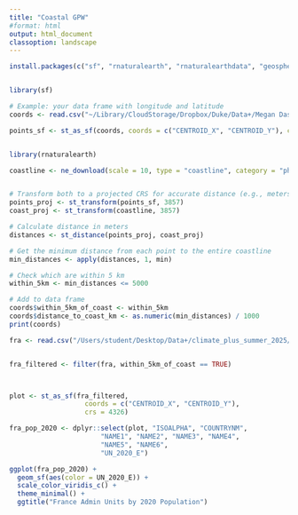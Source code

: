 ```yaml
---
title: "Coastal GPW"
#format: html
output: html_document
classoption: landscape
---
```



```r

install.packages(c("sf", "rnaturalearth", "rnaturalearthdata", "geosphere"))


library(sf)

# Example: your data frame with longitude and latitude
coords <- read.csv("~/Library/CloudStorage/Dropbox/Duke/Data+/Megan Dashboard/Data/Coastal Climate Vulnerability/GPW_v4_Data/gpw_v4_admin_unit_center_points_population_estimates_rev11_fra.csv") #"../Data/Coastal Climate Vulnerability/GPW_v4_Data/gpw_v4_admin_unit_center_points_population_estimates_rev11_abw.csv")

points_sf <- st_as_sf(coords, coords = c("CENTROID_X", "CENTROID_Y"), crs = 4326)


library(rnaturalearth)

coastline <- ne_download(scale = 10, type = "coastline", category = "physical", returnclass = "sf")


# Transform both to a projected CRS for accurate distance (e.g., meters)
points_proj <- st_transform(points_sf, 3857)
coast_proj <- st_transform(coastline, 3857)

# Calculate distance in meters
distances <- st_distance(points_proj, coast_proj)

# Get the minimum distance from each point to the entire coastline
min_distances <- apply(distances, 1, min)

# Check which are within 5 km
within_5km <- min_distances <= 5000

# Add to data frame
coords$within_5km_of_coast <- within_5km
coords$distance_to_coast_km <- as.numeric(min_distances) / 1000
print(coords)

fra <- read.csv("/Users/student/Desktop/Data+/climate_plus_summer_2025/Data/Coastal Climate Vulnerability/GPW_v4_Data/gpw_v4_admin_unit_center_points_population_estimates_rev11_fra_FILTERED.csv")


fra_filtered <- filter(fra, within_5km_of_coast == TRUE)



plot <- st_as_sf(fra_filtered,
                   coords = c("CENTROID_X", "CENTROID_Y"),
                   crs = 4326)

fra_pop_2020 <- dplyr::select(plot, "ISOALPHA", "COUNTRYNM", 
                       "NAME1", "NAME2", "NAME3", "NAME4",
                       "NAME5", "NAME6", 
                       "UN_2020_E")

ggplot(fra_pop_2020) +
  geom_sf(aes(color = UN_2020_E)) +
  scale_color_viridis_c() +
  theme_minimal() +
  ggtitle("France Admin Units by 2020 Population")




```
